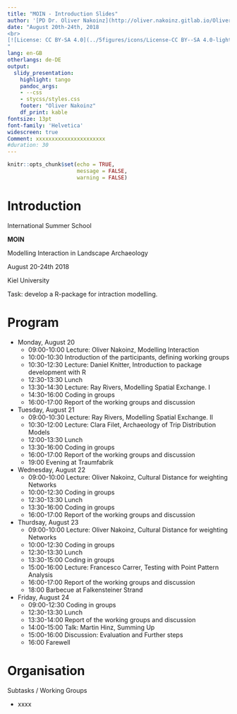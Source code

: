 ```yaml
---
title: "MOIN - Introduction Slides"
author: '[PD Dr. Oliver Nakoinz](http://oliver.nakoinz.gitlab.io/OliverNakoinz/), Dr. Daniel Knitter, Dr. Martin Hinz'
date: "August 20th-24th, 2018
<br> 
[![License: CC BY-SA 4.0](../5figures/icons/License-CC BY--SA 4.0-lightgrey.svg)](https://creativecommons.org/licenses/by-sa/4.0/)
"
lang: en-GB
otherlangs: de-DE
output:
  slidy_presentation:
    highlight: tango
    pandoc_args:
    - --css
    - stycss/styles.css
    footer: "Oliver Nakoinz"
    df_print: kable
fontsize: 13pt
font-family: 'Helvetica'
widescreen: true
Comment: xxxxxxxxxxxxxxxxxxxxxx
#duration: 30
---
```



```r
knitr::opts_chunk$set(echo = TRUE,
                      message = FALSE,
                      warning = FALSE)
```

# Introduction

<div class="column-left">
International Summer School

**MOIN**

Modelling Interaction in Landscape Archaeology

August 20-24th 2018

Kiel University

</div>

<div class="column-right">

Task: develop a R-package for intraction modelling.

</div>


# Program

- Monday, August 20
    - 09:00-10:00 Lecture: Oliver Nakoinz, Modelling Interaction
    - 10:00-10:30 Introduction of the participants, defining working groups
    - 10:30-12:30 Lecture: Daniel Knitter, Introduction to package development with R
    - 12:30-13:30 Lunch
    - 13:30-14:30 Lecture: Ray Rivers, Modelling Spatial Exchange. I
    - 14:30-16:00 Coding in groups
    - 16:00-17:00 Report of the working groups and discussion
- Tuesday, August 21
    - 09:00-10:30 Lecture: Ray Rivers, Modelling Spatial Exchange. II 
    - 10:30-12:00 Lecture: Clara Filet, Archaeology of Trip Distribution Models
    - 12:00-13:30 Lunch
    - 13:30-16:00 Coding in groups
    - 16:00-17:00 Report of the working groups and discussion
    - 19:00 Evening at Traumfabrik
- Wednesday, August 22
    - 09:00-10:00 Lecture: Oliver Nakoinz, Cultural Distance for weighting Networks
    - 10:00-12:30 Coding in groups
    - 12:30-13:30 Lunch
    - 13:30-16:00 Coding in groups
    - 16:00-17:00 Report of the working groups and discussion

- Thurdsay, August 23
    - 09:00-10:00 Lecture: Oliver Nakoinz, Cultural Distance for weighting Networks
    - 10:00-12:30 Coding in groups
    - 12:30-13:30 Lunch
    - 13:30-15:00 Coding in groups
    - 15:00-16:00 Lecture: Francesco Carrer, Testing with Point Pattern Analysis
    - 16:00-17:00 Report of the working groups and discussion
    - 18:00 Barbecue at Falkensteiner Strand
- Friday, August 24
    - 09:00-12:30 Coding in groups
    - 12:30-13:30 Lunch
    - 13:30-14:00 Report of the working groups and discussion
    - 14:00-15:00 Talk: Martin Hinz, Summing Up
    - 15:00-16:00 Discussion: Evaluation and Further steps 
    - 16:00 Farewell

# Organisation

Subtasks / Working Groups

- xxxx

